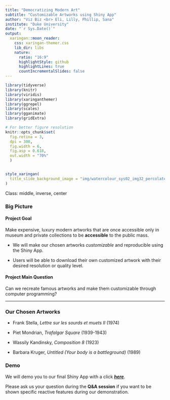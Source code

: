 ```yaml
---
title: "Democratizing Modern Art"
subtitle: "Customizable Artworks using Shiny App"
author: "Viz Biz <br> Eli, Lilly, Phillip, Sana"
institute: "Duke University"
date: "`r Sys.Date()`"
output:
  xaringan::moon_reader:
    css: xaringan-themer.css
    lib_dir: libs
    nature:
      ratio: "16:9"
      highlightStyle: github
      highlightLines: true
      countIncrementalSlides: false
---
```


```r
library(tidyverse)
library(knitr)
library(viridis)
library(xaringanthemer)
library(ggrepel)
library(scales)
library(gganimate)
library(gridExtra)
```

```r
# For better figure resolution
knitr::opts_chunk$set(
  fig.retina = 3, 
  dpi = 300, 
  fig.width = 6, 
  fig.asp = 0.618, 
  out.width = "70%"
  )
```

```r
```

```r
style_xaringan(
  title_slide_background_image = "img/watercolour_sys02_img32_percolate.jpg"
)
```

Class: middle, inverse, center

### Big Picture

#### Project Goal

Make expensive, luxury modern artworks that are once accessible only in museum and private
collections to be **accessible** to the public mass.

- We will make our chosen artworks *customizable* and reproducible using the Shiny App.

- Users will be able to download their own customized artwork with their desired resolution or 
quality level.


#### Project Main Question 

Can we recreate famous artworks and make them customizable through computer programming? 

---

### Our Chosen Artworks

- Frank Stella, *Lettre sur les sourds et muets II* (1974)

- Piet Mondrian, *Trafalgar Square* (1939-1943)

- Wassily Kandinsky, *Composition 8* (1923)

- Barbara Kruger, *Untitled (Your body is a battleground)* (1989)

### Demo

We will demo you to our final Shiny App with a click [***here***](https://phillipharmadi.shinyapps.io/final-shiny/).

Please ask us your question during the **Q&A session** if you want to be shown specific reactive features during our demonstration.
